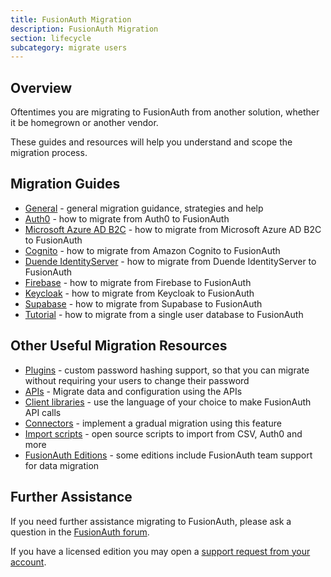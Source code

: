 ```yaml
---
title: FusionAuth Migration
description: FusionAuth Migration
section: lifecycle
subcategory: migrate users
---
```


## Overview

Oftentimes you are migrating to FusionAuth from another solution, whether it be homegrown or another vendor.

These guides and resources will help you understand and scope the migration process.

## Migration Guides

* [General](/docs/lifecycle/migrate-users/bulk/general) - general migration guidance, strategies and help
* [Auth0](/docs/lifecycle/migrate-users/bulk/auth0) - how to migrate from Auth0 to FusionAuth
* [Microsoft Azure AD B2C](/docs/lifecycle/migrate-users/bulk/azureadb2c) - how to migrate from Microsoft Azure AD B2C to FusionAuth
* [Cognito](/docs/lifecycle/migrate-users/bulk/cognito) - how to migrate from Amazon Cognito to FusionAuth
* [Duende IdentityServer](/docs/lifecycle/migrate-users/bulk/duende) - how to migrate from Duende IdentityServer to FusionAuth
* [Firebase](/docs/lifecycle/migrate-users/bulk/firebase) - how to migrate from Firebase to FusionAuth
* [Keycloak](/docs/lifecycle/migrate-users/bulk/keycloak) - how to migrate from Keycloak to FusionAuth
* [Supabase](/docs/lifecycle/migrate-users/bulk/supabase) - how to migrate from Supabase to FusionAuth
* [Tutorial](/docs/lifecycle/migrate-users/bulk/tutorial) - how to migrate from a single user database to FusionAuth

## Other Useful Migration Resources

* [Plugins](/docs/extend/code/password-hashes/) - custom password hashing support, so that you can migrate without requiring your users to change their password
* [APIs](/docs/apis/) - Migrate data and configuration using the APIs
* [Client libraries](/docs/v1/tech/client-libraries/) - use the language of your choice to make FusionAuth API calls
* [Connectors](/docs/lifecycle/migrate-users/connectors/) - implement a gradual migration using this feature
* [Import scripts](https://github.com/FusionAuth/fusionauth-import-scripts) - open source scripts to import from CSV, Auth0 and more
* [FusionAuth Editions](/pricing) - some editions include FusionAuth team support for data migration

## Further Assistance

If you need further assistance migrating to FusionAuth, please ask a question in the <a href="https://fusionauth.io/community/forum/" target="_blank">FusionAuth forum</a>.

If you have a licensed edition you may open a <a href="https://account.fusionauth.io/account/support/" target="_blank">support request from your account</a>.
